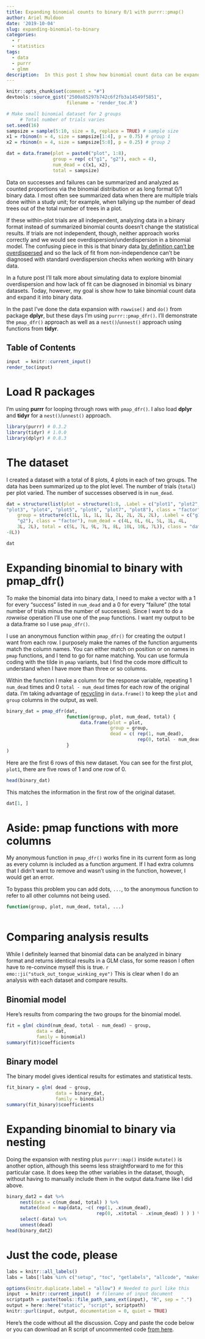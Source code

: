 ```yaml
---
title: Expanding binomial counts to binary 0/1 with purrr::pmap()
author: Ariel Muldoon
date: '2019-10-04'
slug: expanding-binomial-to-binary
categories:
  - r
  - statistics
tags:
  - data
  - purrr
  - glmm
description:  In this post I show how binomial count data can be expanded to long form binary 0/1 data.  I've used this approach for simulations to explore methods for diagnosing lack of fit due to non-independence of trials in a binomial vs binary analysis.
---
```


```r
knitr::opts_chunk$set(comment = "#")
devtools::source_gist("2500a85297b742c6f2fb3a14549f5851",
                      filename = 'render_toc.R')

# Make small binomial dataset for 2 groups
     # Total number of trials varies
set.seed(16)
sampsize = sample(5:10, size = 8, replace = TRUE) # sample size
x1 = rbinom(n = 4, size = sampsize[1:4], p = 0.75) # group 1
x2 = rbinom(n = 4, size = sampsize[5:8], p = 0.25) # group 2

dat = data.frame(plot = paste0("plot", 1:8),
                 group = rep( c("g1", "g2"), each = 4),
                 num_dead = c(x1, x2),
                 total = sampsize)
```

Data on successes and failures can be summarized and analyzed as counted proportions via the binomial distribution or as long format 0/1 binary data.  I most often see summarized data when there are multiple trials done within a study unit; for example, when tallying up the number of dead trees out of the total number of trees in a plot.  

If these within-plot trials are all independent, analyzing data in a binary format instead of summarized binomial counts doesn't change the statistical results.  If trials are not independent, though, neither approach works correctly and we would see overdispersion/underdispersion in a binomial model.  The confusing piece in this is that binary data [by definition can't be overdispersed](https://stat.ethz.ch/pipermail/r-sig-mixed-models/2011q1/015534.html) and so the lack of fit from non-independence can't be diagnosed with standard overdispersion checks when working with binary data.

In a future post I'll talk more about simulating data to explore binomial overdispersion and how lack of fit can be diagnosed in binomial vs binary datasets.  Today, however, my goal is show how to take binomial count data and expand it into binary data.  

In the past I've done the data expansion with `rowwise()` and `do()` from package **dplyr**, but these days I'm using `purrr::pmap_dfr()`.  I'll demonstrate the `pmap_dfr()` approach as well as a `nest()`/`unnest()` approach using functions from **tidyr**.

## Table of Contents

```r
input  = knitr::current_input()
render_toc(input)
```

# Load R packages

I'm using **purrr** for looping through rows with `pmap_dfr()`.  I also load **dplyr** and **tidyr** for a `nest()`/`unnest()` approach.

```r
library(purrr) # 0.3.2
library(tidyr) # 1.0.0
library(dplyr) # 0.8.3

```

# The dataset

I created a dataset with a total of 8 plots, 4 plots in each of two groups.  The data has been summarized up to the plot level.  The number of trials (`total`) per plot varied.  The number of successes observed is in `num_dead`.

```r
dat = structure(list(plot = structure(1:8, .Label = c("plot1", "plot2", 
"plot3", "plot4", "plot5", "plot6", "plot7", "plot8"), class = "factor"), 
    group = structure(c(1L, 1L, 1L, 1L, 2L, 2L, 2L, 2L), .Label = c("g1", 
    "g2"), class = "factor"), num_dead = c(4L, 6L, 6L, 5L, 1L, 4L, 
    3L, 2L), total = c(5L, 7L, 9L, 7L, 8L, 10L, 10L, 7L)), class = "data.frame", row.names = c(NA, 
-8L))

dat

```

# Expanding binomial to binary with pmap_dfr()

To make the binomial data into binary data, I need to make a vector with a $1$ for every "success" listed in `num_dead` and a $0$ for every "failure" (the total number of trials minus the number of successes).  Since I want to do a *rowwise* operation I'll use one of the `pmap` functions.  I want my output to be a data.frame so I use `pmap_dfr()`.

I use an anonymous function within `pmap_dfr()` for creating the output I want from each row. I purposely make the names of the function arguments match the column names.  You can either match on position or on names in `pmap` functions, and I tend to go for name matching.  You can use formula coding with the tilde in `pmap` variants, but I find the code more difficult to understand when I have more than three or so columns.  

Within the function I make a column for the response variable, repeating $1$ `num_dead` times and $0$ `total - num_dead` times for each row of the original data.  I'm taking advantage of [recycling](http://www.hep.by/gnu/r-patched/r-lang/R-lang_41.html) in `data.frame()` to keep the `plot` and `group` columns in the output, as well.

```r
binary_dat = pmap_dfr(dat, 
                      function(group, plot, num_dead, total) {
                           data.frame(plot = plot,
                                      group = group,
                                      dead = c( rep(1, num_dead),
                                                rep(0, total - num_dead) ) )
                      }
)

```

Here are the first 6 rows of this new dataset.  You can see for the first plot, `plot1`, there are five rows of $1$ and one row of $0$.  

```r
head(binary_dat)
```

This matches the information in the first row of the original dataset.

```r
dat[1, ]

```

# Aside: pmap functions with more columns

My anonymous function in `pmap_dfr()` works fine in its current form as long as every column is included as a function argument.  If I had extra columns that I didn't want to remove and wasn't using in the function, however, I would get an error.  

To bypass this problem you can add dots, `...`, to the anonymous function to refer to all other columns not being used.  

```r
function(group, plot, num_dead, total, ...)
     
```

# Comparing analysis results

While I definitely learned that binomial data can be analyzed in binary format and returns identical results in a GLM class, for some reason I often have to re-convince myself this is true. `r emo::ji("stuck_out_tongue_winking_eye")` This is clear when I do an analysis with each dataset and compare results.

## Binomial model

Here's results from comparing the two groups for the binomial model.

```r
fit = glm( cbind(num_dead, total - num_dead) ~ group, 
           data = dat,
           family = binomial)
summary(fit)$coefficients

```

## Binary model

The binary model gives identical results for estimates and statistical tests.

```r
fit_binary = glm( dead ~ group, 
                  data = binary_dat,
                  family = binomial)
summary(fit_binary)$coefficients

```

# Expanding binomial to binary via nesting

Doing the expansion with nesting plus `purrr::map()` inside `mutate()` is another option, although this seems less straightforward to me for this particular case.  It does keep the other variables in the dataset, though, without having to manually include them in the output data.frame like I did above.

```r
binary_dat2 = dat %>%
     nest(data = c(num_dead, total) ) %>%
     mutate(dead = map(data, ~c( rep(1, .x$num_dead),
                                 rep(0, .x$total - .x$num_dead) ) ) ) %>%
     select(-data) %>%
     unnest(dead)
head(binary_dat2)
```

# Just the code, please

```r
labs = knitr::all_labels()
labs = labs[!labs %in% c("setup", "toc", "getlabels", "allcode", "makescript")]
```

```r
options(knitr.duplicate.label = "allow") # Needed to purl like this
input  = knitr::current_input()  # filename of input document
scriptpath = paste(tools::file_path_sans_ext(input), "R", sep = ".")
output = here::here("static", "script", scriptpath)
knitr::purl(input, output, documentation = 0, quiet = TRUE)
```

Here's the code without all the discussion.  Copy and paste the code below or you can download an R script of uncommented code [from here](`r paste0("/script/", scriptpath)`).

```r
```
